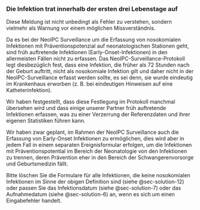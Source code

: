 ### Die Infektion trat innerhalb der ersten drei Lebenstage auf {#sec-problem-details-19}

Diese Meldung ist nicht unbedingt als Fehler zu verstehen, sondern vielmehr als Warnung vor einem möglichen Missverständnis.

Da es bei der NeoIPC Surveillance um die Erfassung von nosokomialen Infektionen mit Präventionspotenzial auf neonatologischen Stationen geht, sind früh auftretende Infektionen (Early-Onset-Infektionen) in den allermeisten Fällen nicht zu erfassen.
Das NeoIPC-Surveillance-Protokoll legt diesbezüglich fest, dass eine Infektion, die früher als 72 Stunden nach der Geburt auftritt, nicht als nosokomiale Infektion gilt und daher nicht in der NeoIPC-Surveillance erfasst werden sollte, es sei denn, sie wurde eindeutig im Krankenhaus erworben (z. B. bei eindeutigen Hinweisen auf eine Katheterinfektion).

Wir haben festgestellt, dass diese Festlegung im Protokoll manchmal übersehen wird und dass einige unserer Partner früh auftretende Infektionen erfassen, was zu einer Verzerrung der Referenzdaten und ihrer eigenen Statistiken führen kann.

Wir haben zwar geplant, im Rahmen der NeoIPC Surveillance auch die Erfassung von Early-Onset Infektionen zu ermöglichen, dies wird aber in jedem Fall in einem separaten Ereignisformular erfolgen, um die Infektionen mit Präventionspotential im Bereich der Neonatologie von den Infektionen zu trennen, deren Prävention eher in den Bereich der Schwangerenvorsorge und Geburtsmedizin fällt.

Bitte löschen Sie die Formulare für alle Infektionen, die keine nosokomialen Infektionen im Sinne der obigen Definition sind (siehe @sec-solution-12) oder passen Sie das Infektionsdatum (siehe @sec-solution-7) oder das Aufnahmedatum (siehe @sec-solution-6) an, wenn es sich um einen Eingabefehler handelt.

